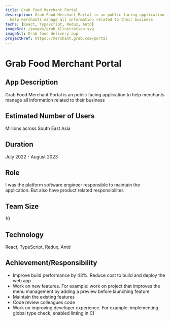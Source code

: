 ```yaml
---
title: Grab Food Merchant Portal
description: Grab Food Merchant Portal is an public facing application to
  help merchants manage all information related to their business
techs: [React, TypeScript, Redux, Antd]
imageSrc: /images/grab_illustration.svg
imageAlt: Grab food delivery app
projectHref: https://merchant.grab.com/portal
---
```



<MdImageContainer>
  <Picture
    src="/images/grab_illustration.svg"
    alt="Food delivery app illustration"
    width="770"
    height="730"
  />
</MdImageContainer>

# Grab Food Merchant Portal

## App Description

Grab Food Merchant Portal is an public facing application to
help merchants manage all information related to their business

## Estimated Number of Users

Millions across South East Asia

## Duration

July 2022 - August 2023

## Role

I was the platform software engineer responsible to maintain the application. But also have product related responsibilites

## Team Size

10

## Technology

React, TypeScript, Redux, Antd

## Achievement/Responsibility

- Improve build performance by 43%. Reduce cost to build and deploy the web app
- Work on new features. For example: work on project that improves the menu management by adding a preview before launching feature
- Maintain the existing features
- Code review colleagues code
- Work on improving developer experience. For example: implementing global type check, enabled linting in CI
